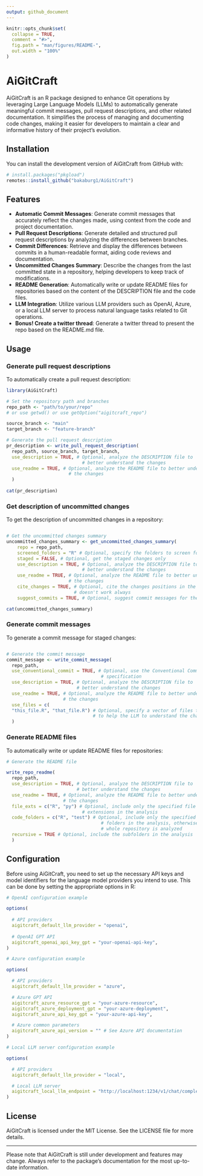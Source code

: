 ```yaml
---
output: github_document
---
```


<!-- README.md is generated from README.Rmd. Please edit that file -->

```r
knitr::opts_chunk$set(
  collapse = TRUE,
  comment = "#>",
  fig.path = "man/figures/README-",
  out.width = "100%"
)
```

# AiGitCraft

<!-- badges: start -->
<!-- badges: end -->

AiGitCraft is an R package designed to enhance Git operations by leveraging Large Language Models (LLMs) to automatically generate meaningful commit messages, pull request descriptions, and other related documentation. It simplifies the process of managing and documenting code changes, making it easier for developers to maintain a clear and informative history of their project's evolution.

## Installation

You can install the development version of AiGitCraft from GitHub with:

``` r
# install.packages("pkgload")
remotes::install_github("bakaburg1/AiGitCraft")
```

## Features

- **Automatic Commit Messages**: Generate commit messages that accurately reflect the changes made, using context from the code and project documentation.
- **Pull Request Descriptions**: Generate detailed and structured pull request descriptions by analyzing the differences between branches.
- **Commit Differences**: Retrieve and display the differences between commits in a human-readable format, aiding code reviews and documentation.
- **Uncommitted Changes Summary**: Describe the changes from the last committed state in a repository, helping developers to keep track of modifications.
- **README Generation**: Automatically write or update README files for repositories based on the content of the DESCRIPTION file and the code files.
- **LLM Integration**: Utilize various LLM providers such as OpenAI, Azure, or a local LLM server to process natural language tasks related to Git operations.
- **Bonus! Create a twitter thread**: Generate a twitter thread to present the repo based on the README.md file.


## Usage

### Generate pull request descriptions

To automatically create a pull request description:

```r
library(AiGitCraft)

# Set the repository path and branches
repo_path <- "path/to/your/repo"
# or use getwd() or use getOption("aigitcraft_repo")

source_branch <- "main"
target_branch <- "feature-branch"

# Generate the pull request description
pr_description <- write_pull_request_description(
  repo_path, source_branch, target_branch,
  use_description = TRUE, # Optional, analyze the DESCRIPTION file to
                            # better understand the changes
  use_readme = TRUE, # Optional, analyze the README file to better understand
                       # the changes
  )
  
cat(pr_description)
```

### Get description of uncommitted changes

To get the description of uncommitted changes in a repository:

```r

# Get the uncommitted changes summary
uncommitted_changes_summary <- get_uncommitted_changes_summary(
    repo = repo_path,
    screened_folders = "R" # Optional, specify the folders to screen for changes
    staged = FALSE, # Optional, get the staged changes only
    use_description = TRUE, # Optional, analyze the DESCRIPTION file to
                            # better understand the changes
    use_readme = TRUE, # Optional, analyze the README file to better understand
                       # the changes
    cite_changes = TRUE, # Optional, cite the changes positions in the summary.
                         # doesn't work always
    suggest_commits = TRUE, # Optional, suggest commit messages for the changes

cat(uncommitted_changes_summary)

```

### Generate commit messages

To generate a commit message for staged changes:

```r

# Generate the commit message
commit_message <- write_commit_message(
  repo_path,
  use_conventional_commit = TRUE, # Optional, use the Conventional Commits
                                   # specification
  use_description = TRUE, # Optional, analyze the DESCRIPTION file to
                          # better understand the changes
  use_readme = TRUE, # Optional, analyze the README file to better understand
                     # the changes
  use_files = c(
  "this_file.R", "that_file.R") # Optional, specify a vector of files to analyze
                                # to help the LLM to understand the changes
  )
```

### Generate README files

To automatically write or update README files for repositories:

```r
# Generate the README file

write_repo_readme(
  repo_path,
  use_description = TRUE, # Optional, analyze the DESCRIPTION file to
                          # better understand the changes
  use_readme = TRUE, # Optional, analyze the README file to better understand
                     # the changes
  file_exts = c("R", "py") # Optional, include only the specified file
                            # extensions in the analysis
  code_folders = c("R", "test") # Optional, include only the specified
                                   # folders in the analysis, otherwise the
                                   # whole repository is analyzed
  recursive = TRUE # Optional, include the subfolders in the analysis
  )
```

## Configuration

Before using AiGitCraft, you need to set up the necessary API keys and model
identifiers for the language model providers you intend to use. This can be done
by setting the appropriate options in R:

```r
# OpenAI configuration example

options(
  
  # API providers
  aigitcraft_default_llm_provider = "openai",
  
  # OpenAI GPT API
  aigitcraft_openai_api_key_gpt = "your-openai-api-key",
)

# Azure configuration example

options(

  # API providers
  aigitcraft_default_llm_provider = "azure",

  # Azure GPT API
  aigitcraft_azure_resource_gpt = "your-azure-resource",
  aigitcraft_azure_deployment_gpt = "your-azure-deployment",
  aigitcraft_azure_api_key_gpt = "your-azure-api-key",

  # Azure common parameters
  aigitcraft_azure_api_version = "" # See Azure API documentation
)

# Local LLM server configuration example

options(

  # API providers
  aigitcraft_default_llm_provider = "local",

  # Local LLM server
  aigitcraft_local_llm_endpoint = "http://localhost:1234/v1/chat/completions"
)

```

## License

AiGitCraft is licensed under the MIT License. See the LICENSE file for more
details.

---

Please note that AiGitCraft is still under development and features may change.
Always refer to the package's documentation for the most up-to-date information.
